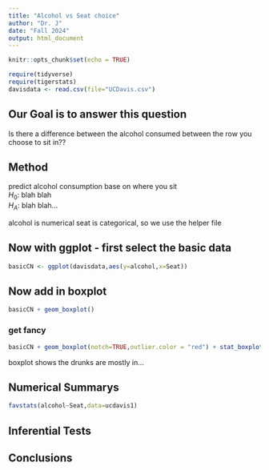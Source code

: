 ```yaml
---
title: "Alcohol vs Seat choice"
author: "Dr. J"
date: "Fall 2024"
output: html_document
---
```


```r
knitr::opts_chunk$set(echo = TRUE)
```

```r
require(tidyverse)
require(tigerstats)
davisdata <- read.csv(file="UCDavis.csv")
```
## Our Goal is to answer this question
Is there a difference between the alcohol consumed between the row you choose to sit in??

## Method
predict alcohol consumption base on where you sit  
$H_0$: blah blah  
$H_A$: blah blah...  

alcohol is numerical
seat is categorical, so we use the helper file

## Now with ggplot - first select the basic data

```r
basicCN <- ggplot(davisdata,aes(y=alcohol,x=Seat))
```
## Now add in boxplot

```r
basicCN + geom_boxplot()
```
  
  
### get fancy  

```r
basicCN + geom_boxplot(notch=TRUE,outlier.color = "red") + stat_boxplot(geom ='errorbar') + labs(title="Fancy notch boxplot \n with 2 lines")
```

boxplot shows the drunks are mostly in...

## Numerical Summarys 

```r
favstats(alcohol~Seat,data=ucdavis1)
```



## Inferential Tests

## Conclusions


